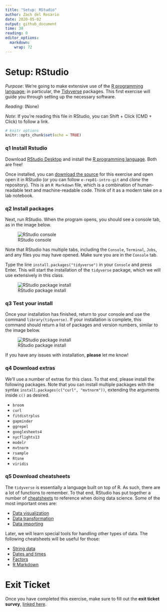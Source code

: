 ```yaml
---
title: "Setup: RStudio"
author: Zach del Rosario
date: 2020-05-02
output: github_document
time: 30
reading: 0
editor_options: 
  markdown: 
    wrap: 72
---
```


# Setup: RStudio

*Purpose*: We're going to make extensive use of the [R programming
language](https://www.r-project.org/about.html); in particular, the
[Tidyverse](https://www.tidyverse.org/) packages. This first exercise
will guide you through setting up the necessary software.

*Reading*: (None)

*Note*: If you're reading this file in RStudio, you can Shift + Click
(CMD + Click) to follow a link.

```r
# knitr options
knitr::opts_chunk$set(echo = TRUE)
```

### **q1** Install Rstudio

Download [RStudio
Desktop](https://rstudio.com/products/rstudio/download/) and install the
[R programming language](https://cran.rstudio.com/). Both are free!

Once installed, you can [download the
source](https://github.com/zdelrosario/data-science-curriculum/blob/master/exercises/e-setup00-install-master.Rmd)
for this exercise and open open it in RStudio (or you can follow
`e-rep01-intro-git` and *clone* the repository). This is an `R Markdown`
file, which is a combination of human-readable text and machine-readable
code. Think of it as a modern take on a lab notebook.

### **q2** Install packages

Next, run RStudio. When the program opens, you should see a console tab,
as in the image below.

![RStudio console](./images/rstudio-console.png)

Note that RStudio has multiple tabs, including the `Console`,
`Terminal`, `Jobs`, and any files you may have opened. Make sure you are
in the `Console` tab.

Type the line `install.packages("tidyverse")` in your `Console` and
press Enter. This will start the installation of the `tidyverse`
package, which we will use extensively in this class.

![RStudio package install](./images/rstudio-cli-install.png)

### **q3** Test your install

Once your installation has finished, return to your console and use the
command `library(tidyverse)`. If your installation is complete, this
command should return a list of packages and version numbers, similar to
the image below.

![RStudio package install](./images/rstudio-cli-library.png)

If you have any issues with installation, **please** let me know!

### **q4** Download extras

We'll use a number of extras for this class. To that end, please install
the following packages. Note that you can install multiple packages with
the syntax `install.packages(c("curl", "mvtnorm"))`, extending the
arguments inside `c()` as desired.

-   `broom`
-   `curl`
-   `fitdistrplus`
-   `gapminder`
-   `ggrepel`
-   `googlesheets4`
-   `nycflights13`
-   `modelr`
-   `mvtnorm`
-   `rsample`
-   `Rtsne`
-   `viridis`

### **q5** Download cheatsheets

The `tidyverse` is essentially a language built on top of R. As such,
there are a lot of functions to remember. To that end, RStudio has put
together a number of
[cheatsheets](https://rstudio.com/resources/cheatsheets/) to reference
when doing data science. Some of the most important ones are:

-   [Data
    visualization](https://github.com/rstudio/cheatsheets/raw/master/data-visualization-2.1.pdf)
-   [Data
    transformation](https://github.com/rstudio/cheatsheets/raw/master/data-transformation.pdf)
-   [Data
    importing](https://github.com/rstudio/cheatsheets/raw/master/data-import.pdf)

Later, we will learn special tools for handling other types of data. The
following cheatsheets will be useful for those:

-   [String
    data](https://github.com/rstudio/cheatsheets/raw/master/strings.pdf)
-   [Dates and
    times](https://github.com/rstudio/cheatsheets/raw/master/lubridate.pdf)
-   [Factors](https://github.com/rstudio/cheatsheets/raw/master/factors.pdf)
-   [R
    Markdown](https://github.com/rstudio/cheatsheets/raw/master/rmarkdown-2.0.pdf)

<!-- include-exit-ticket -->

# Exit Ticket

<!-- -------------------------------------------------- -->

Once you have completed this exercise, make sure to fill out the **exit
ticket survey**, [linked
here](https://docs.google.com/forms/d/e/1FAIpQLSeuq2LFIwWcm05e8-JU84A3irdEL7JkXhMq5Xtoalib36LFHw/viewform?usp=pp_url&entry.693978880=e-setup00-install-assignment.Rmd).
